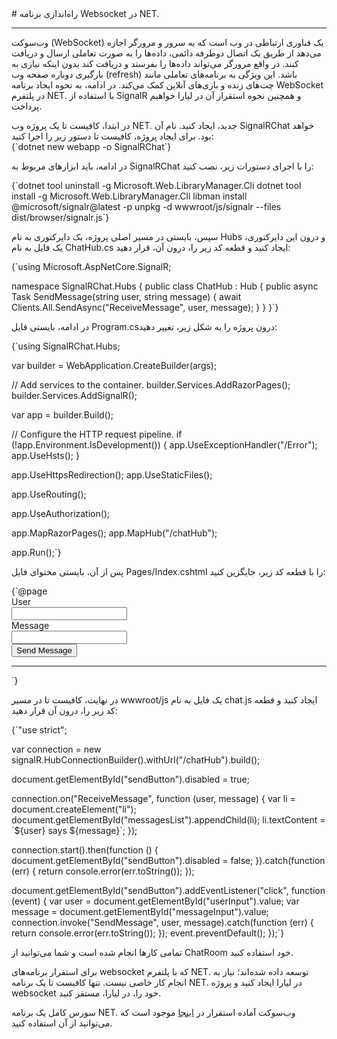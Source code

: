 

<Layout>
<Head>
<title>مستندات راه‌اندازی برنامه وب سوکت در NET. - لیارا</title>
<meta property="og:title" content="مستندات خدمات رایانش ابری لیارا" />
<meta property="og:description" content="مستندات مربوط به نحوه راه‌اندازی برنامه وب‌سوکت در پلتفرم دات‌نت در لیارا"  />
</Head>
# راه‌اندازی برنامه Websocket در NET. 
<hr className="mb-2" />

وب‌سوکت (WebSocket) یک فناوری ارتباطی در وب است که به سرور و مرورگر اجازه می‌دهد از طریق یک اتصال دوطرفه دائمی، داده‌ها را به صورت تعاملی ارسال و دریافت کنند. در واقع مرورگر می‌تواند داده‌ها را بفرستد و دریافت کند بدون اینکه نیازی به بارگیری دوباره صفحه وب (refresh) باشد. این ویژگی به برنامه‌های تعاملی مانند چت‌های زنده و بازی‌های آنلاین کمک می‌کند.
در ادامه، به نحوه ایجاد برنامه WebSocket در پلتفرم NET. با استفاده از <Important>SignalR</Important> و همچنین نحوه استقرار آن در لیارا خواهیم پرداخت.


<Section id="build-websocket-app-in-dotnet" title="ساخت برنامه WebSocket در NET." />
در ابتدا، کافیست تا یک پروژه وب NET. جدید، ایجاد کنید. نام آن‌ <Important>SignalRChat</Important> خواهد بود. برای ایجاد پروژه، کافیست تا دستور زیر را اجرا کنید:



<div className="h-2" />
<div dir='ltr'>
    <Highlight className="bash">
        {`dotnet new webapp -o SignalRChat`}
    </Highlight>
</div>
<div className="h-2" />

در ادامه، باید ابزارهای مربوط به SignalRChat را با اجرای دستورات زیر، نصب کنید:

<div className="h-2" />
<div dir='ltr'>
    <Highlight className="bash">
        {`dotnet tool uninstall -g Microsoft.Web.LibraryManager.Cli
dotnet tool install -g Microsoft.Web.LibraryManager.Cli
libman install @microsoft/signalr@latest -p unpkg -d wwwroot/js/signalr --files dist/browser/signalr.js`}
    </Highlight>
</div>
<div className="h-2" />

سپس، بایستی در مسیر اصلی پروژه، یک دایرکتوری به نام <Important>Hubs</Important> و درون این دایرکتوری، یک فایل به نام <Important>ChatHub.cs</Important> ایجاد کنید و قطعه کد زیر را، درون آن، قرار دهید:



<div className="h-2" />
<div dir='ltr'>
    <Highlight className="dotnet">
{`using Microsoft.AspNetCore.SignalR;

namespace SignalRChat.Hubs
{
    public class ChatHub : Hub
    {
        public async Task SendMessage(string user, string message)
        {
            await Clients.All.SendAsync("ReceiveMessage", user, message);
        }
    }
}`}
    </Highlight>
</div>
<div className="h-2" />

در ادامه، بایستی فایل <Important>Program.cs</Important>درون پروژه را به شکل زیر، تغییر دهید:

<div className="h-2" />
<div dir='ltr'>
    <Highlight className="dotnet">
    {`using SignalRChat.Hubs;

var builder = WebApplication.CreateBuilder(args);

// Add services to the container.
builder.Services.AddRazorPages();
builder.Services.AddSignalR();

var app = builder.Build();

// Configure the HTTP request pipeline.
if (!app.Environment.IsDevelopment())
{
    app.UseExceptionHandler("/Error");
    app.UseHsts();
}

app.UseHttpsRedirection();
app.UseStaticFiles();

app.UseRouting();

app.UseAuthorization();

app.MapRazorPages();
app.MapHub<ChatHub>("/chatHub");

app.Run();`}
    </Highlight>
</div>
<div className="h-2" />

پس از آن، بایستی محتوای فایل <Important>Pages/Index.cshtml</Important> را با قطعه کد زیر، جایگزین کنید:


<div className="h-2" />
<div dir='ltr'>
    <Highlight className="cshtml">
    {`@page
<div class="container">
    <div class="row p-1">
        <div class="col-1">User</div>
        <div class="col-5"><input type="text" id="userInput" /></div>
    </div>
    <div class="row p-1">
        <div class="col-1">Message</div>
        <div class="col-5"><input type="text" class="w-100" id="messageInput" /></div>
    </div>
    <div class="row p-1">
        <div class="col-6 text-end">
            <input type="button" id="sendButton" value="Send Message" />
        </div>
    </div>
    <div class="row p-1">
        <div class="col-6">
            <hr />
        </div>
    </div>
    <div class="row p-1">
        <div class="col-6">
            <ul id="messagesList"></ul>
        </div>
    </div>
</div>
<script src="~/js/signalr/dist/browser/signalr.js"></script>
<script src="~/js/chat.js"></script>`}
    </Highlight>
</div>
<div className="h-2" />

در نهایت، کافیست تا در مسیر <Important>wwwroot/js</Important> یک فایل به نام <Important>chat.js</Important> ایجاد کنید و قطعه کد زیر را، درون آن قرار دهید:

<div className="h-2" />
<div dir='ltr'>
    <Highlight className="python">
    {`"use strict";

var connection = new signalR.HubConnectionBuilder().withUrl("/chatHub").build();

document.getElementById("sendButton").disabled = true;

connection.on("ReceiveMessage", function (user, message) {
    var li = document.createElement("li");
    document.getElementById("messagesList").appendChild(li);
    li.textContent = \`\${user} says \${message}\`;
});

connection.start().then(function () {
    document.getElementById("sendButton").disabled = false;
}).catch(function (err) {
    return console.error(err.toString());
});

document.getElementById("sendButton").addEventListener("click", function (event) {
    var user = document.getElementById("userInput").value;
    var message = document.getElementById("messageInput").value;
    connection.invoke("SendMessage", user, message).catch(function (err) {
        return console.error(err.toString());
    });
    event.preventDefault();
});`}
    </Highlight>
</div>
<div className="h-2" />

تمامی کارها انجام شده است و شما می‌توانید از ChatRoom خود استفاده کنید.

<Section id="deploy-websocket-dotnet" title="استقرار برنامه NET. وب‌سوکت در لیارا" />

برای استقرار برنامه‌های websocket که با پلتفرم NET. توسعه داده شده‌اند؛ نیاز به انجام کار خاصی نیست. تنها کافیست تا یک برنامه NET. در لیارا ایجاد کنید و پروژه websocket خود را، در لیارا، مستقر کنید.
<div className="h-2" />

<Alert variant="info">
<p>
سورس کامل یک برنامه NET. وب‌سوکت آماده استقرار در <a href="https://github.com/liara-cloud/dotnet-getting-started/tree/websocket" className="text-[#2196f3] ">اینجا</a> موجود است که می‌توانید از آن استفاده کنید.
</p>
</Alert>


</Layout>